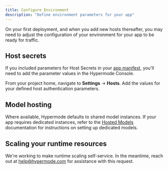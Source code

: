 ```yaml
---
title: Configure Environment
description: "Define environment parameters for your app"
---
```


On your first deployment, and when you add new hosts thereafter, you may need to adjust the
configuration of your environment for your app to be ready for traffic.

## Host secrets

If you included parameters for Host Secrets in your [app manifest](/modus/app-manifest), you'll need
to add the parameter values in the Hypermode Console.

From your project home, navigate to **Settings** → **Hosts**. Add the values for your defined host
authentication parameters.

## Model hosting

Where available, Hypermode defaults to shared model instances. If your app requires dedicated
instances, refer to the [Hosted Models](/hosted-models) documentation for instructions on setting up
dedicated models.

## Scaling your runtime resources

We're working to make runtime scaling self-service. In the meantime, reach out at
[help@hypermode.com](mailto:help@hypermode.com) for assistance with this request.
